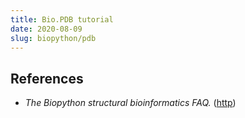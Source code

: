 ```yaml
---
title: Bio.PDB tutorial
date: 2020-08-09
slug: biopython/pdb
---
```


## References
* _The Biopython structural bioinformatics FAQ._ ([http](https://biopython.org/wiki/The_Biopython_Structural_Bioinformatics_FAQ))
